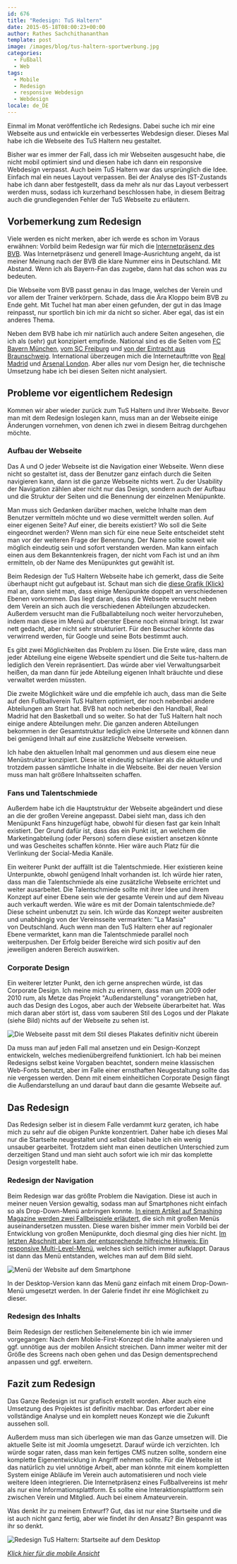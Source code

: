 ```yaml
---
id: 676
title: "Redesign: TuS Haltern"
date: 2015-05-18T08:00:23+00:00
author: Rathes Sachchithananthan
template: post
image: /images/blog/tus-haltern-sportwerbung.jpg
categories:
  - Fußball
  - Web
tags:
  - Mobile
  - Redesign
  - responsive Webdesign
  - Webdesign
locale: de_DE
---
```


Einmal im Monat veröffentliche ich Redesigns. Dabei suche ich mir eine Webseite aus und entwickle ein verbessertes Webdesign dieser. Dieses Mal habe ich die Webseite des TuS Haltern neu gestaltet.

Bisher war es immer der Fall, dass ich mir Webseiten ausgesucht habe, die nicht mobil optimiert sind und diesen habe ich dann ein responsive Webdesign verpasst. Auch beim TuS Haltern war das ursprünglich die Idee. Einfach mal ein neues Layout verpassen. Bei der Analyse des IST-Zustands habe ich dann aber festgestellt, dass da mehr als nur das Layout verbessert werden muss, sodass ich kurzerhand beschlossen habe, in diesem Beitrag auch die grundlegenden Fehler der TuS Webseite zu erläutern.

## Vorbemerkung zum Redesign

Viele werden es nicht merken, aber ich werde es schon im Voraus erwähnen: Vorbild beim Redesign war für mich die [Internetpräsenz des BVB](http://www.bvb.de/). Was Internetpräsenz und generell Image-Ausrichtung angeht, da ist meiner Meinung nach der BVB die klare Nummer eins in Deutschland. Mit Abstand. Wenn ich als Bayern-Fan das zugebe, dann hat das schon was zu bedeuten.

Die Webseite vom BVB passt genau in das Image, welches der Verein und vor allem der Trainer verkörpern. Schade, dass die Ära Kloppo beim BVB zu Ende geht. Mit Tuchel hat man aber einen gefunden, der gut in das Image reinpasst, nur sportlich bin ich mir da nicht so sicher. Aber egal, das ist ein anderes Thema.

Neben dem BVB habe ich mir natürlich auch andere Seiten angesehen, die ich als (sehr) gut konzipiert empfinde. National sind es die Seiten vom [FC Bayern München](http://www.fcbayern.de/de/index.php), [vom SC Freiburg](http://www.scfreiburg.com/) und [von der Eintracht aus Braunschweig](http://www.eintracht.com/start/). International überzeugen mich die Internetauftritte von [Real Madrid](http://www.realmadrid.com/) und [Arsenal London](http://www.arsenal.com/home). Aber alles nur vom Design her, die technische Umsetzung habe ich bei diesen Seiten nicht analysiert.

## Probleme vor eigentlichem Redesign

Kommen wir aber wieder zurück zum TuS Haltern und ihrer Webseite. Bevor man mit dem Redesign loslegen kann, muss man an der Webseite einige Änderungen vornehmen, von denen ich zwei in diesem Beitrag durchgehen möchte.

### Aufbau der Webseite

Das A und O jeder Webseite ist die Navigation einer Webseite. Wenn diese nicht so gestaltet ist, dass der Benutzer ganz einfach durch die Seiten navigieren kann, dann ist die ganze Webseite nichts wert. Zu der Usability der Navigation zählen aber nicht nur das Design, sondern auch der Aufbau und die Struktur der Seiten und die Benennung der einzelnen Menüpunkte.

Man muss sich Gedanken darüber machen, welche Inhalte man dem Benutzer vermitteln möchte und wo diese vermittelt werden sollen. Auf einer eigenen Seite? Auf einer, die bereits existiert? Wo soll die Seite eingeordnet werden? Wenn man sich für eine neue Seite entscheidet steht man vor der weiteren Frage der Benennung. Der Name sollte soweit wie möglich eindeutig sein und sofort verstanden werden. Man kann einfach einen aus dem Bekanntenkreis fragen, der nicht vom Fach ist und an ihm ermitteln, ob der Name des Menüpunktes gut gewählt ist.

Beim Redesign der TuS Haltern Webseite habe ich gemerkt, dass die Seite überhaupt nicht gut aufgebaut ist. Schaut man sich die [diese Grafik (Klick)](/images/blog/navigation-alt-tus-haltern.png) mal an, dann sieht man, dass einige Menüpunkte doppelt an verschiedenen Ebenen vorkommen. Das liegt daran, dass die Webseite versucht neben dem Verein an sich auch die verschiedenen Abteilungen abzudecken. Außerdem versucht man die Fußballabteilung noch weiter hervorzuheben, indem man diese im Menü auf oberster Ebene noch einmal bringt. Ist zwar nett gedacht, aber nicht sehr strukturiert. Für den Besucher könnte das verwirrend werden, für Google und seine Bots bestimmt auch.

Es gibt zwei Möglichkeiten das Problem zu lösen. Die Erste wäre, dass man jeder Abteilung eine eigene Webseite spendiert und die Seite tus-haltern.de lediglich den Verein repräsentiert. Das würde aber viel Verwaltungsarbeit heißen, da man dann für jede Abteilung eigenen Inhalt bräuchte und diese verwaltet werden müssten.

Die zweite Möglichkeit wäre und die empfehle ich auch, dass man die Seite auf den Fußballverein TuS Haltern optimiert, der noch nebenbei andere Abteilungen am Start hat. BVB hat noch nebenbei den Handball, Real Madrid hat den Basketball und so weiter. So hat der TuS Haltern halt noch einige andere Abteilungen mehr. Die ganzen anderen Abteilungen bekommen in der Gesamtstruktur lediglich eine Unterseite und können dann bei genügend Inhalt auf eine zusätzliche Webseite verweisen.

Ich habe den aktuellen Inhalt mal genommen und aus diesem eine neue Menüstruktur konzipiert. Diese ist eindeutig schlanker als die aktuelle und trotzdem passen sämtliche Inhalte in die Webseite. Bei der neuen Version muss man halt größere Inhaltsseiten schaffen.

### Fans und Talentschmiede

Außerdem habe ich die Hauptstruktur der Webseite abgeändert und diese an die der großen Vereine angepasst. Dabei sieht man, dass ich den Menüpunkt Fans hinzugefügt habe, obwohl für diesen fast gar kein Inhalt existiert. Der Grund dafür ist, dass das ein Punkt ist, an welchem die Marketingabteilung (oder Person) sofern diese existiert ansetzen könnte und was Gescheites schaffen könnte. Hier wäre auch Platz für die Verlinkung der Social-Media Kanäle.

Ein weiterer Punkt der auffällt ist die Talentschmiede. Hier existieren keine Unterpunkte, obwohl genügend Inhalt vorhanden ist. Ich würde hier raten, dass man die Talentschmiede als eine zusätzliche Webseite errichtet und weiter ausarbeitet. Die Talentschmiede sollte mit ihrer Idee und ihrem Konzept auf einer Ebene sein wie der gesamte Verein und auf dem Niveau auch verkauft werden. Wie wäre es mit der Domain talentschmiede.de? Diese scheint unbenutzt zu sein. Ich würde das Konzept weiter ausbreiten und unabhängig von der Vereinsseite vermarkten: "La Masia" von Deutschland. Auch wenn man den TuS Haltern eher auf regionaler Ebene vermarktet, kann man die Talentschmiede parallel noch weiterpushen. Der Erfolg beider Bereiche wird sich positiv auf den jeweiligen anderen Bereich auswirken.

### Corporate Design

Ein weiterer letzter Punkt, den ich gerne ansprechen würde, ist das Corporate Design. Ich meine mich zu erinnern, dass man um 2009 oder 2010 rum, als Metze das Projekt "Außendarstellung" vorangetrieben hat, auch das Design des Logos, aber auch der Webseite überarbeitet hat. Was mich daran aber stört ist, dass vom sauberen Stil des Logos und der Plakate (siehe Bild) nichts auf der Webseite zu sehen ist.

![Die Webseite passt mit dem Stil dieses Plakates definitiv nicht überein](/images/blog/tus-haltern-sportwerbung.jpg)

Da muss man auf jeden Fall mal ansetzen und ein Design-Konzept entwickeln, welches medienübergreifend funktioniert. Ich hab bei meinen Redesigns selbst keine Vorgaben beachtet, sondern meine klassischen Web-Fonts benutzt, aber im Falle einer ernsthaften Neugestaltung sollte das nie vergessen werden. Denn mit einem einheitlichen Corporate Design fängt die Außendarstellung an und darauf baut dann die gesamte Webseite auf.

## Das Redesign

Das Redesign selber ist in diesem Falle verdammt kurz geraten, ich habe mich zu sehr auf die obigen Punkte konzentriert. Daher habe ich dieses Mal nur die Startseite neugestaltet und selbst dabei habe ich ein wenig unsauber gearbeitet. Trotzdem sieht man einen deutlichen Unterschied zum derzeitigen Stand und man sieht auch sofort wie ich mir das komplette Design vorgestellt habe.

### Redesign der Navigation

Beim Redesign war das größte Problem die Navigation. Diese ist auch in meiner neuen Version gewaltig, sodass man auf Smartphones nicht einfach so als Drop-Down-Menü anbringen konnte. [In einem Artikel auf Smashing Magazine werden zwei Fallbeispiele erläutert](http://www.smashingmagazine.com/2013/09/11/responsive-navigation-on-complex-websites/), die sich mit großen Menüs auseinandersetzen mussten. Diese waren bisher immer mein Vorbild bei der Entwicklung von großen Menüpunkte, doch diesmal ging dies hier nicht. [Im letzten Abschnitt aber kam der entsprechende hilfreiche Hinweis: Ein responsive Multi-Level-Menü](http://tympanus.net/Development/ResponsiveMultiLevelMenu/index.html), welches sich seitlich immer aufklappt. Daraus ist dann das Menü entstanden, welches man auf dem Bild sieht.

![Menü der Website auf dem Smartphone](/images/blog//tus-haltern-redesign-menue.png)

In der Desktop-Version kann das Menü ganz einfach mit einem Drop-Down-Menü umgesetzt werden. In der Galerie findet ihr eine Möglichkeit zu dieser.

### Redesign des Inhalts

Beim Redesign der restlichen Seitenelemente bin ich wie immer vorgegangen: Nach dem Mobile-First-Konzept die Inhalte analysieren und ggf. unnötige aus der mobilen Ansicht streichen. Dann immer weiter mit der Größe des Screens nach oben gehen und das Design dementsprechend anpassen und ggf. erweitern.

## Fazit zum Redesign

Das Ganze Redesign ist nur grafisch erstellt worden. Aber auch eine Umsetzung des Projektes ist definitiv machbar. Das erfordert aber eine vollständige Analyse und ein komplett neues Konzept wie die Zukunft aussehen soll.

Außerdem muss man sich überlegen wie man das Ganze umsetzen will. Die aktuelle Seite ist mit Joomla umgesetzt. Darauf würde ich verzichten. Ich würde sogar raten, dass man kein fertiges CMS nutzen sollte, sondern eine komplette Eigenentwicklung in Angriff nehmen sollte. Für die Webseite ist das natürlich zu viel unnötige Arbeit, aber man könnte mit einem kompletten System einige Abläufe im Verein auch automatisieren und noch viele weitere Ideen integrieren. Die Internetpräsenz eines Fußballvereins ist mehr als nur eine Informationsplattform. Es sollte eine Interaktionsplattform sein zwischen Verein und Mitglied. Auch bei einem Amateurverein.

Was denkt ihr zu meinem Entwurf? Gut, das ist nur eine Startseite und die ist auch nicht ganz fertig, aber wie findet ihr den Ansatz? Bin gespannt was ihr so denkt.

![Redesign TuS Haltern: Startseite auf dem Desktop](/images/blog/tushaltern-redesign-index-desktop.jpg)

[_Klick hier für die mobile Ansicht_](/images/blog/tus-haltern-redesign-index-mobile.jpg)
